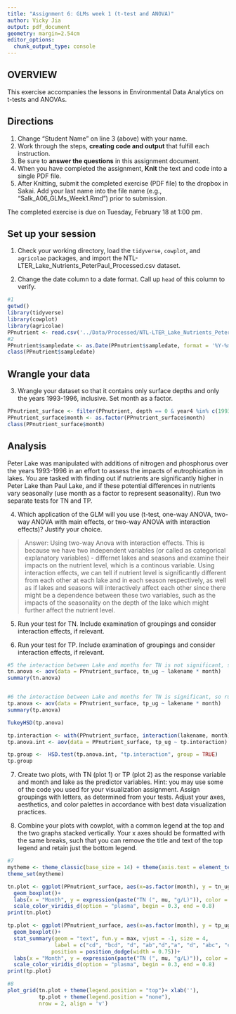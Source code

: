 ```yaml
---
title: "Assignment 6: GLMs week 1 (t-test and ANOVA)"
author: Vicky Jia
output: pdf_document
geometry: margin=2.54cm
editor_options: 
  chunk_output_type: console
---
```


## OVERVIEW

This exercise accompanies the lessons in Environmental Data Analytics on t-tests and ANOVAs. 

## Directions
1. Change "Student Name" on line 3 (above) with your name.
3. Work through the steps, **creating code and output** that fulfill each instruction.
4. Be sure to **answer the questions** in this assignment document.
6. When you have completed the assignment, **Knit** the text and code into a single PDF file.
8. After Knitting, submit the completed exercise (PDF file) to the dropbox in Sakai. Add your last name into the file name (e.g., "Salk_A06_GLMs_Week1.Rmd") prior to submission.

The completed exercise is due on Tuesday, February 18 at 1:00 pm.

## Set up your session

1. Check your working directory, load the `tidyverse`, `cowplot`, and `agricolae` packages, and import the NTL-LTER_Lake_Nutrients_PeterPaul_Processed.csv dataset. 

2. Change the date column to a date format. Call up `head` of this column to verify.


```r
#1
getwd()
library(tidyverse)
library(cowplot)
library(agricolae)
PPnutrient <- read.csv('../Data/Processed/NTL-LTER_Lake_Nutrients_PeterPaul_Processed.csv')
#2
PPnutrient$sampledate <- as.Date(PPnutrient$sampledate, format = '%Y-%m-%d')
class(PPnutrient$sampledate)
```


## Wrangle your data

3. Wrangle your dataset so that it contains only surface depths and only the years 1993-1996, inclusive. Set month as a factor.
```r
PPnutrient_surface <- filter(PPnutrient, depth == 0 & year4 %in% c(1993:1996))
PPnutrient_surface$month <- as.factor(PPnutrient_surface$month)
class(PPnutrient_surface$month)
```

## Analysis

Peter Lake was manipulated with additions of nitrogen and phosphorus over the years 1993-1996 in an effort to assess the impacts of eutrophication in lakes. You are tasked with finding out if nutrients are significantly higher in Peter Lake than Paul Lake, and if these potential differences in nutrients vary seasonally (use month as a factor to represent seasonality). Run two separate tests for TN and TP.

4. Which application of the GLM will you use (t-test, one-way ANOVA, two-way ANOVA with main effects, or two-way ANOVA with interaction effects)? Justify your choice.

> Answer: Using two-way Anova with interaction effects.
This is because we have two independent variables (or called as categorical explanatory variables) - differnet lakes and seasons and examine their impacts on the nutrient level, which is a continous variable. Using interaction effects, we can tell if nutrient level is significantly different from each other at each lake and in each season respectively, as well as if lakes and seasons will interactively affect each other since there might be a dependence between these two variables, such as the impacts of the seasonality on the depth of the lake which might further affect the nutrient level.


5. Run your test for TN. Include examination of groupings and consider interaction effects, if relevant.

6. Run your test for TP. Include examination of groupings and consider interaction effects, if relevant.

```r
#5 the interaction between Lake and months for TN is not significant, so only consider Lake as the main effect here.
tn.anova <- aov(data = PPnutrient_surface, tn_ug ~ lakename * month)
summary(tn.anova)


#6 the interaction between Lake and months for TN is significant, so run the examination of grouping and consider interaction effect between these two variables here.
tp.anova <- aov(data = PPnutrient_surface, tp_ug ~ lakename * month)
summary(tp.anova)

TukeyHSD(tp.anova)

tp.interaction <- with(PPnutrient_surface, interaction(lakename, month))
tp.anova.int <- aov(data = PPnutrient_surface, tp_ug ~ tp.interaction)

tp.group <-  HSD.test(tp.anova.int, "tp.interaction", group = TRUE)
tp.group

```

7. Create two plots, with TN (plot 1) or TP (plot 2) as the response variable and month and lake as the predictor variables. Hint: you may use some of the code you used for your visualization assignment. Assign groupings with letters, as determined from your tests. Adjust your axes, aesthetics, and color palettes in accordance with best data visualization practices.

8. Combine your plots with cowplot, with a common legend at the top and the two graphs stacked vertically. Your x axes should be formatted with the same breaks, such that you can remove the title and text of the top legend and retain just the bottom legend. 

```r
#7
mytheme <- theme_classic(base_size = 14) + theme(axis.text = element_text(color = "black"))
theme_set(mytheme)

tn.plot <- ggplot(PPnutrient_surface, aes(x=as.factor(month), y = tn_ug, color = lakename))+
  geom_boxplot()+
  labs(x = "Month", y = expression(paste("TN (", mu, "g/L)")), color = 'Lake Name') +
  scale_color_viridis_d(option = "plasma", begin = 0.3, end = 0.8)
print(tn.plot)

tp.plot <- ggplot(PPnutrient_surface, aes(x=as.factor(month), y = tp_ug, color = lakename))+
  geom_boxplot()+
  stat_summary(geom = "text", fun.y = max, vjust = -1, size = 4, 
               label = c("cd", "bcd", "d", "ab","d","a", "d", "abc", "cd","abcd"),
              position = position_dodge(width = 0.75))+
  labs(x = "Month", y = expression(paste("TN (", mu, "g/L)")), color = 'Lake Name') +
  scale_color_viridis_d(option = "plasma", begin = 0.3, end = 0.8)
print(tp.plot)

#8
plot_grid(tn.plot + theme(legend.position = "top")+ xlab(''),
          tp.plot + theme(legend.position = "none"), 
          nrow = 2, align = 'v')
```
